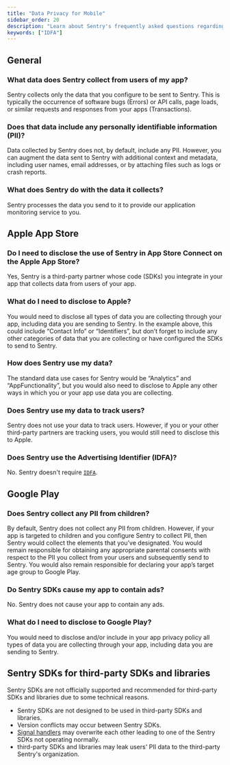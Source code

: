 ```yaml
---
title: "Data Privacy for Mobile"
sidebar_order: 20
description: "Learn about Sentry's frequently asked questions regarding data privacy for mobile apps."
keywords: ["IDFA"]
---
```


## General

### What data does Sentry collect from users of my app?

Sentry collects only the data that you configure to be sent to Sentry. This is typically the occurrence of software bugs (Errors) or API calls, page loads, or similar requests and responses from your apps (Transactions).

### Does that data include any personally identifiable information (PII)?

Data collected by Sentry does not, by default, include any PII. However, you can augment the data sent to Sentry with additional context and metadata, including user names, email addresses, or by attaching files such as logs or crash reports.

### What does Sentry do with the data it collects?

Sentry processes the data you send to it to provide our application monitoring service to you.

## Apple App Store

### Do I need to disclose the use of Sentry in App Store Connect on the Apple App Store?

Yes, Sentry is a third-party partner whose code (SDKs) you integrate in your app that collects data from users of your app.

### What do I need to disclose to Apple?

You would need to disclose all types of data you are collecting through your app, including data you are sending to Sentry. In the example above, this could include “Contact Info” or “Identifiers”, but don’t forget to include any other categories of data that you are collecting or have configured the SDKs to send to Sentry.

### How does Sentry use my data?

The standard data use cases for Sentry would be “Analytics” and “AppFunctionality”, but you would also need to disclose to Apple any other ways in which you or your app use data you are collecting.

### Does Sentry use my data to track users?

Sentry does not use your data to track users. However, if you or your other third-party partners are tracking users, you would still need to disclose this to Apple.

### Does Sentry use the Advertising Identifier (IDFA)?

No. Sentry doesn't require [`IDFA`](https://developer.apple.com/documentation/appstoreconnectapi/advertising_identifier_idfa_declarations).

## Google Play

### Does Sentry collect any PII from children?

By default, Sentry does not collect any PII from children. However, if your app is targeted to children and you configure Sentry to collect PII, then Sentry would collect the elements that you’ve designated. You would remain responsible for obtaining any appropriate parental consents with respect to the PII you collect from your users and subsequently send to Sentry. You would also remain responsible for declaring your app’s target age group to Google Play.

### Do Sentry SDKs cause my app to contain ads?

No. Sentry does not cause your app to contain any ads.

### What do I need to disclose to Google Play?

You would need to disclose and/or include in your app privacy policy all types of data you are collecting through your app, including data you are sending to Sentry.

## Sentry SDKs for third-party SDKs and libraries

Sentry SDKs are not officially supported and recommended for third-party SDKs and libraries due to some technical reasons.

- Sentry SDKs are not designed to be used in third-party SDKs and libraries.
- Version conflicts may occur between Sentry SDKs.
- [Signal handlers](https://en.wikipedia.org/wiki/C_signal_handling) may overwrite each other leading to one of the Sentry SDKs not operating normally.
- third-party SDKs and libraries may leak users' PII data to the third-party Sentry's organization.

